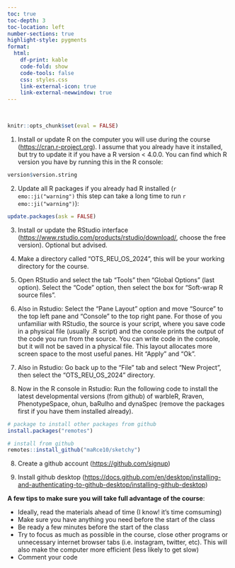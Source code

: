 ```yaml
---
toc: true
toc-depth: 3
toc-location: left
number-sections: true
highlight-style: pygments
format:
  html:
    df-print: kable
    code-fold: show
    code-tools: false
    css: styles.css
    link-external-icon: true
    link-external-newwindow: true  
---
```


 

```r

knitr::opts_chunk$set(eval = FALSE)

```

1)  Install or update R on the computer you will use during the course (<https://cran.r-project.org>). I assume that you already have it installed, but try to update it if you have a R version \< 4.0.0. You can find which R version you have by running this in the R console:

```r

version$version.string

```

2)  Update all R packages if you already had R installed (`r emo::ji("warning")` this step can take a long time to run `r emo::ji("warning")`):

```r

update.packages(ask = FALSE)
```

3)  Install or update the RStudio interface (<https://www.rstudio.com/products/rstudio/download/>, choose the free version). Optional but advised.

4)  Make a directory called "OTS_REU_OS_2024", this will be your working directory for the course.

5)  Open RStudio and select the tab "Tools" then "Global Options" (last option). Select the "Code" option, then select the box for "Soft-wrap R source files".

6)  Also in Rstudio: Select the "Pane Layout" option and move "Source" to the top left pane and "Console" to the top right pane. For those of you unfamiliar with RStudio, the source is your script, where you save code in a physical file (usually .R script) and the console prints the output of the code you run from the source. You can write code in the console, but it will not be saved in a physical file. This layout allocates more screen space to the most useful panes. Hit "Apply" and "Ok".

7)  Also in Rstudio: Go back up to the "File" tab and select "New Project", then select the "OTS_REU_OS_2024" directory.

8)  Now in the R console in Rstudio: Run the following code to install the latest developmental versions (from github) of warbleR, Rraven, PhenotypeSpace, ohun, baRulho and dynaSpec (remove the packages first if you have them installed already).

```r

# package to install other packages from github
install.packages("remotes") 

# install from github
remotes::install_github("maRce10/sketchy")

```

8)  Create a github account (<https://github.com/signup>)

9)  Install github desktop (<https://docs.github.com/en/desktop/installing-and-authenticating-to-github-desktop/installing-github-desktop>)

::: {.alert .alert-warning}
**A few tips to make sure you will take full advantage of the course**:

-   Ideally, read the materials ahead of time (I know! it's time comsuming)
-   Make sure you have anything you need before the start of the class
-   Be ready a few minutes before the start of the class
-   Try to focus as much as possible in the course, close other programs or unnecessary internet browser tabs (i.e. instagram, twitter, etc). This will also make the computer more efficient (less likely to get slow)
-   Comment your code
:::

